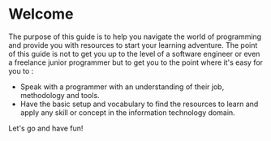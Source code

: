 # Welcome

The purpose of this guide is to help you navigate the world of programming and provide you with resources to start your learning adventure. The point of this guide is not to get you up to the level of a software engineer or even a freelance junior programmer but to get you to the point where it's easy for you to :

- Speak with a programmer with an understanding of their job, methodology and tools.
- Have the basic setup and vocabulary to find the resources to learn and apply any skill or concept in the information technology domain.

Let's go and have fun!
